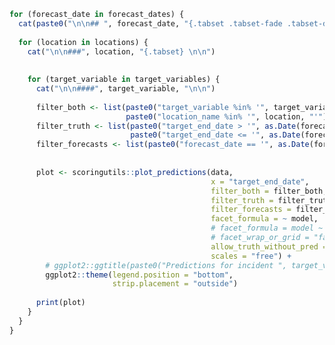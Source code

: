 ```r

for (forecast_date in forecast_dates) {
  cat(paste0("\n\n## ", forecast_date, "{.tabset .tabset-fade .tabset-dropdown} \n\n"))
  
  for (location in locations) {
    cat("\n\n###", location, "{.tabset} \n\n")
  
    
    for (target_variable in target_variables) {
      cat("\n\n####", target_variable, "\n\n")
      
      filter_both <- list(paste0("target_variable %in% '", target_variable, "'"), 
                          paste0("location_name %in% '", location, "'"))
      filter_truth <- list(paste0("target_end_date > '", as.Date(forecast_date) - 7 * 10, "'"), 
                           paste0("target_end_date <= '", as.Date(forecast_date) + 7 * 4, "'"))
      filter_forecasts <- list(paste0("forecast_date == '", as.Date(forecast_date), "'"))
      
      
      plot <- scoringutils::plot_predictions(data,
                                             x = "target_end_date",
                                             filter_both = filter_both,
                                             filter_truth = filter_truth,
                                             filter_forecasts = filter_forecasts,
                                             facet_formula = ~ model,
                                             # facet_formula = model ~ target_variable + location_name,
                                             # facet_wrap_or_grid = "facet",
                                             allow_truth_without_pred = FALSE,
                                             scales = "free") + 
        # ggplot2::ggtitle(paste0("Predictions for incident ", target_variable,  "s")) + 
        ggplot2::theme(legend.position = "bottom", 
                       strip.placement = "outside")
      
      print(plot)
    }
  }
}



```
